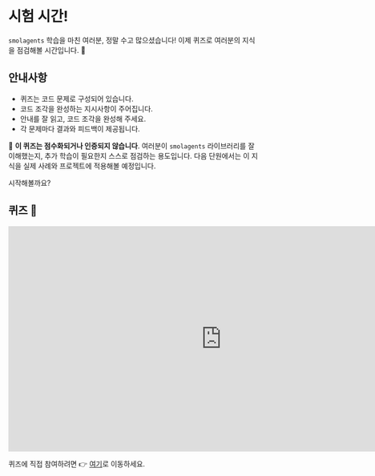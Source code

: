 # 시험 시간!

`smolagents` 학습을 마친 여러분, 정말 수고 많으셨습니다! 이제 퀴즈로 여러분의 지식을 점검해볼 시간입니다. 🧠

## 안내사항

- 퀴즈는 코드 문제로 구성되어 있습니다.
- 코드 조각을 완성하는 지시사항이 주어집니다.
- 안내를 잘 읽고, 코드 조각을 완성해 주세요.
- 각 문제마다 결과와 피드백이 제공됩니다.

🧘 **이 퀴즈는 점수화되거나 인증되지 않습니다**. 여러분이 `smolagents` 라이브러리를 잘 이해했는지, 추가 학습이 필요한지 스스로 점검하는 용도입니다. 다음 단원에서는 이 지식을 실제 사례와 프로젝트에 적용해볼 예정입니다.

시작해볼까요? 

## 퀴즈 🚀

<iframe
    src="https://agents-course-unit2-smolagents-quiz.hf.space"
    frameborder="0"
    width="850"
    height="450"
></iframe>

퀴즈에 직접 참여하려면 👉 [여기](https://huggingface.co/spaces/agents-course/unit2_smolagents_quiz)로 이동하세요.